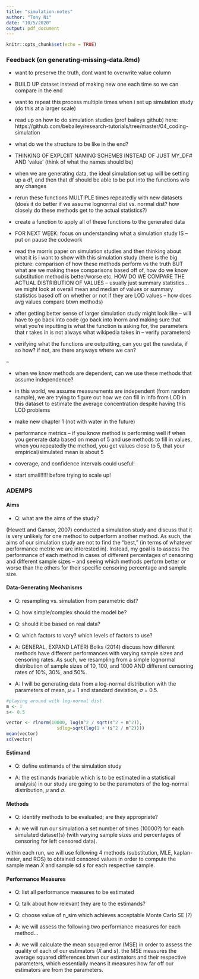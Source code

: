 ```yaml
---
title: "simulation-notes"
author: "Tony Ni"
date: "10/5/2020"
output: pdf_document
---
```


```r
knitr::opts_chunk$set(echo = TRUE)
```


### Feedback (on generating-missing-data.Rmd)

* want to preserve the truth, dont want to overwrite value column

* BUILD UP dataset instead of making new one each time so we can compare in the end

* want to repeat this process multiple times when i set up simulation study (do this at a larger scale)

* read up on how to do simulation studies (prof baileys github) here: https://github.com/bebailey/research-tutorials/tree/master/04_coding-simulation

* what do we the structure to be like in the end? 

* THINKING OF EXPLCIIT NAMING SCHEMES INSTEAD OF JUST MY_DF# AND 'value' (think of what the names should be)

* when we are generating data, the ideal simulation set up will be setting up a df, and then that df should be able to be put into the functions w/o any changes

* rerun these functions MULTIPLE times repeatedly with new datasets (does it do better if we assume lognormal dist vs. normal dist? how closely do these methods get to the actual statistics?)

* create a function to apply all of these functions to the generated data

* FOR NEXT WEEK: focus on understanding what a simulation study IS -- put on pause the codework

* read the morris paper on simulation studies and then thinking about what it is i want to show with this simulation study (there is the big picture: comparison of how these methods perform vs the truth BUT what are we making these comparisons based off of, how do we know substitution method is better/worse etc. HOW DO WE COMPARE THE ACTUAL DISTRIBUTION OF VALUES -- usually just summary statistics... we might look at overall mean and median of values or summary statistics based off on whether or not if they are LOD values -- how does avg values compare btwn methods)

* after getting better sense of larger simulation study might look like -- will have to go back into code (go back into lnorm and making sure that what you're inputting is what the function is asking for, the parameters that r takes in is not always what wikipedia takes in -- verify parameters)

* verifying what the functions are outputting, can you get the rawdata, if so how? if not, are there anyways where we can? 

--

* when we know methods are dependent, can we use these methods that assume independence?

* in this world, we assume measurements are independent (from random sample), we are trying to figure out how we can fill in info from LOD in this dataset to estimate the average concentration despite having this LOD problems

* make new chapter 1 (not with water in the future)

* performance metrics -- if you know method is performing well if when you generate data based on mean of 5 and use methods to fill in values, when you repeatedly the method, you get values close to 5, that your empirical/simulated mean is about 5

* coverage, and confidence intervals could useful!

* start small!!!!! before trying to scale up!

### ADEMPS

#### Aims

* Q: what are the aims of the study?

(Hewett and Ganser, 2007) conducted a simulation study and discuss that it is very unlikely for one method to outperform another method. As such, the aims of our simulation study are not to find the "best," (in terms of whatever performance metric we are interested in). Instead, my goal is to assess the performance of each method in cases of different percentages of censoring and different sample sizes -- and seeing which methods perform better or worse than the others for their specific censoring percentage and sample size. 

#### Data-Generating Mechanisms

* Q: resampling vs. simulation from parametric dist?
* Q: how simple/complex should the model be?
* Q: should it be based on real data?
* Q: which factors to vary? which levels of factors to use?

* A: GENERAL, EXPAND LATER) Bolks (2014) discuss how different methods have different performances with varying sample sizes and censoring rates.  As such, we resampling from a simple lognormal distribution of sample sizes of 10, 100, and 1000 AND different censoring rates of 10%, 30%, and 50%.

* A: I will be generating data from a log-normal distribution with the parameters of mean, $\mu$ = 1 and standard deviation, $\sigma$ = 0.5.

```r
#playing around with log-normal dist.
m <- 1
s<- 0.5

vector <- rlnorm(10000, log(m^2 / sqrt(s^2 + m^2)), 
                   sdlog=sqrt(log(1 + (s^2 / m^2))))
mean(vector)
sd(vector)
```

#### Estimand

* Q: define estimands of the simulation study

* A: the estimands (variable which is to be estimated in a statistical analysis) in our study are going to be the parameters of the log-normal distribution, $\mu$ and $\sigma$. 

#### Methods

* Q: identify methods to be evaluated; are they appropriate?

* A: we will run our simulation a set number of times (10000?) for each simulated dataset(s) (with varying sample sizes and percentages of censoring for left censored data). 

within each run, we will use following 4 methods (substitution, MLE, kaplan-meier, and ROS) to obtained censored values in order to compute the sample mean $\bar{X}$ and sample sd $s$ for each respective sample.

#### Performance Measures

* Q: list all performance measures to be estimated
* Q: talk about how relevant they are to the estimands?
* Q: choose value of n_sim which achieves acceptable Monte Carlo SE (?)

* A: we will assess the following two performance measures for each method...

* A: we will calculate the mean squared error (MSE) in order to assess the quality of each of our estimators ($\bar{X}$ and $s$). the MSE measures the average squared differences btwn our estimators and their respective parameters, which essentially means it measures how far off our estimators are from the parameters.